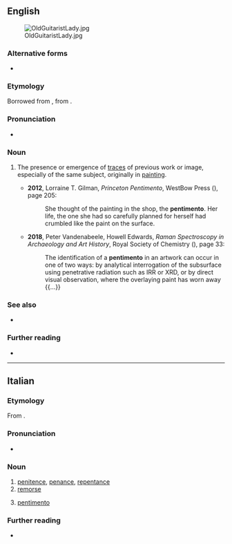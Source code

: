 ==English==
[[File:OldGuitaristLady.jpg|thumb]]

===Alternative forms===
* {{l|en|pentiment}}

===Etymology===
Borrowed from {{bor|en|it|pentimento}}, from {{m|it|pentirsi|pentire|to regret}}.

===Pronunciation===
* {{IPA|/ˌpɛn.tɪˈmɛn.təʊ/|lang=en}}

===Noun===
{{en-noun|pentimenti}}

# {{lb|en|art}} The presence or emergence of [[trace]]s of previous work or image, especially of the same subject, originally in [[painting]].
#* '''2012''', Lorraine T. Gilman, ''Princeton Pentimento'', WestBow Press ({{ISBN|9781449761752}}), page 205:
#*: She thought of the painting in the shop, the '''pentimento'''. Her life, the one she had so carefully planned for herself had crumbled like the paint on the surface.
#* '''2018''', Peter Vandenabeele, Howell Edwards, ''Raman Spectroscopy in Archaeology and Art History'', Royal Society of Chemistry ({{ISBN|9781788011389}}), page 33:
#*: The identification of a '''pentimento''' in an artwork can occur in one of two ways: by analytical interrogation of the subsurface using penetrative radiation such as IRR or XRD, or by direct visual observation, where the overlaying paint has worn away {{...}}

===See also===
* {{l|en|palimpsest}}

===Further reading===
* {{pedia}}

----

==Italian==

===Etymology===
From {{m|it|pentirsi|pentire}}.

===Pronunciation===
* {{it-IPA}}

===Noun===
{{it-noun|m}}

# [[penitence]], [[penance]], [[repentance]]
# [[remorse]]
#: {{syn|it|rammarico|rimpianto|rincrescimento}}
# {{lb|it|arts}} [[#English|pentimento]]
#: {{syn|it|cambiamento|rifacimento}}

===Further reading===
* {{R:it:Trec}}